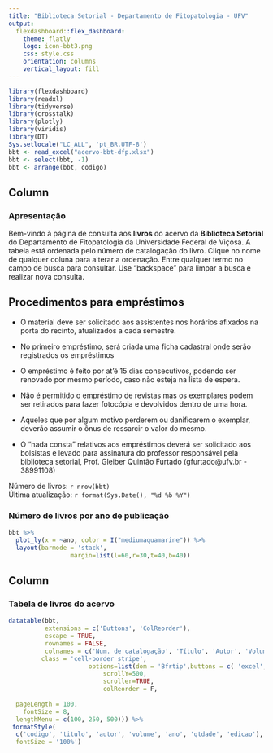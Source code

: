 ```yaml
---
title: "Biblioteca Setorial - Departamento de Fitopatologia - UFV"
output: 
  flexdashboard::flex_dashboard:
    theme: flatly
    logo: icon-bbt3.png
    css: style.css
    orientation: columns
    vertical_layout: fill
---
```


```r
library(flexdashboard)
library(readxl)
library(tidyverse)
library(crosstalk)
library(plotly)
library(viridis)
library(DT)
Sys.setlocale("LC_ALL", 'pt_BR.UTF-8')
bbt <- read_excel("acervo-bbt-dfp.xlsx")
bbt <- select(bbt, -1)
bbt <- arrange(bbt, codigo)
```




Column {data-width=250}
-----------------------------------------------------------------------

### Apresentação 

Bem-vindo à página de consulta aos **livros** do acervo da **Biblioteca Setorial** do Departamento de Fitopatologia da Universidade Federal de Viçosa. A tabela está ordenada pelo número de catalogação do livro. Clique no nome de qualquer coluna para alterar a ordenação. Entre qualquer termo no campo de busca para consultar. Use "backspace" para limpar a busca e realizar nova consulta. 
 
 
<h2> Procedimentos para empréstimos </h2>

- O material deve ser solicitado aos assistentes nos horários afixados na porta do recinto, atualizados a cada semestre. 

-	No primeiro empréstimo, será criada uma ficha cadastral onde serão registrados os empréstimos

-	O empréstimo é feito por at'é 15 dias consecutivos, podendo ser renovado por mesmo período, caso não esteja na lista de espera. 

-	Não é permitido o empréstimo de revistas mas os exemplares podem ser retirados para fazer fotocópia e devolvidos dentro de uma hora. 

-	Aqueles que por algum motivo perderem ou danificarem o exemplar, deverão assumir o ônus de ressarcir o valor do mesmo.

-	O "nada consta" relativos aos empréstimos deverá ser solicitado aos bolsistas e levado para assinatura do professor responsável pela biblioteca setorial, Prof. Gleiber Quintão Furtado (gfurtado@ufv.br - 38991108)

Número de livros: `r nrow(bbt)`<br>
Última atualização: `r format(Sys.Date(), "%d %b %Y")`



### Número de livros por ano de publicação {data-height=230}

```r
bbt %>% 
  plot_ly(x = ~ano, color = I("mediumaquamarine")) %>% 
  layout(barmode = 'stack',
                 margin=list(l=60,r=30,t=40,b=40))

```



Column {}
-----------------------------------------------------------------------

### Tabela de livros do acervo


```r
datatable(bbt, 
          extensions = c('Buttons', 'ColReorder'),
          escape = TRUE,
          rownames = FALSE, 
          colnames = c('Num. de catalogação', 'Título', 'Autor', 'Volume', 'Ano', 'N. de exemplares', 'Edição'), 
         class = 'cell-border stripe',
                      options=list(dom = 'Bfrtip',buttons = c( 'excel', 'pdf'), deferRender=TRUE, 
                          scrollY=500, 
                          scroller=TRUE,
                          colReorder = F,
                         
  pageLength = 100,
    fontSize = 8,
  lengthMenu = c(100, 250, 500))) %>% 
 formatStyle(
  c('codigo', 'titulo', 'autor', 'volume', 'ano', 'qtdade', 'edicao'),
  fontSize = '100%')
```


